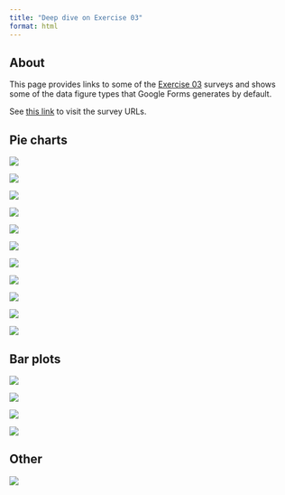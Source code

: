 ```yaml
---
title: "Deep dive on Exercise 03"
format: html
---
```


## About

This page provides links to some of the [Exercise 03](../exercises/ex03-making-data.qmd) surveys and shows some of the data figure types that Google Forms generates by default.

See [this link](https://docs.google.com/spreadsheets/d/1Z-TJQLOQ-yFBs0UimtCtv4pWIqcfq7jhAUA1QjVX89w/edit?usp=sharing) to visit the survey URLs.

## Pie charts

![](../include/img/pie-ice-cream.png)

![](../include/img/pie-ice-cream-2.png)

![](../include/img/pie-not-eat-pizza.png)

![](../include/img/pie-favorite-music.png)

![](../include/img/pie-video-game.png)

![](../include/img/pie-pet.png)

![](../include/img/pie-sleep.png)

![](../include/img/pie-season.png)

![](../include/img/pie-studying.png)

![](../include/img/pie-zodiac.png)

![](../include/img/pie-490.png)

## Bar plots

![](../include/img/bar-bike-friendly.png)

![](../include/img/bar-recommend-psu.png)

![](../include/img/bar-stubbed-toe.png)

![](../include/img/bar-confident-creative.png)

## Other

![](../include/img/other-month-date.png)